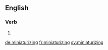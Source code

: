 ==English==

===Verb===
{{head|en}}

# {{present participle of|miniaturize}}

[[de:miniaturizing]]
[[fr:miniaturizing]]
[[sv:miniaturizing]]